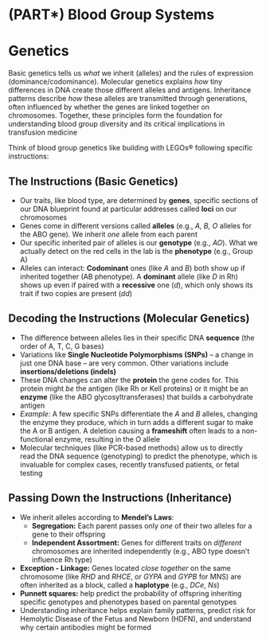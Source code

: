 # (PART\*) Blood Group Systems {-}

# Genetics {-}

Basic genetics tells us *what* we inherit (alleles) and the rules of expression (dominance/codominance). Molecular genetics explains *how* tiny differences in DNA create those different alleles and antigens. Inheritance patterns describe *how* these alleles are transmitted through generations, often influenced by whether the genes are linked together on chromosomes. Together, these principles form the foundation for understanding blood group diversity and its critical implications in transfusion medicine

Think of blood group genetics like building with LEGOs® following specific instructions:

##  **The Instructions (Basic Genetics)** {-}
*   Our traits, like blood type, are determined by **genes**, specific sections of our DNA blueprint found at particular addresses called **loci** on our chromosomes
*   Genes come in different versions called **alleles** (e.g., *A, B, O* alleles for the ABO gene). We inherit *one* allele from each parent
*   Our specific inherited pair of alleles is our **genotype** (e.g., *AO*). What we actually detect on the red cells in the lab is the **phenotype** (e.g., Group A)
*   Alleles can interact: **Codominant** ones (like *A* and *B*) both show up if inherited together (AB phenotype). A **dominant** allele (like *D* in Rh) shows up even if paired with a **recessive** one (*d*), which only shows its trait if two copies are present (*dd*)

##  **Decoding the Instructions (Molecular Genetics)** {-}
*   The difference between alleles lies in their specific DNA **sequence** (the order of A, T, C, G bases)
*   Variations like **Single Nucleotide Polymorphisms (SNPs)** – a change in just one DNA base – are very common. Other variations include **insertions/deletions (indels)**
*   These DNA changes can alter the **protein** the gene codes for. This protein might *be* the antigen (like Rh or Kell proteins) or it might be an **enzyme** (like the ABO glycosyltransferases) that builds a carbohydrate antigen
*   *Example:* A few specific SNPs differentiate the *A* and *B* alleles, changing the enzyme they produce, which in turn adds a different sugar to make the A or B antigen. A deletion causing a **frameshift** often leads to a non-functional enzyme, resulting in the *O* allele
*   Molecular techniques (like PCR-based methods) allow us to directly read the DNA sequence (genotyping) to predict the phenotype, which is invaluable for complex cases, recently transfused patients, or fetal testing

##  **Passing Down the Instructions (Inheritance)** {-}
*   We inherit alleles according to **Mendel's Laws**:
    *   **Segregation:** Each parent passes only *one* of their two alleles for a gene to their offspring
    *   **Independent Assortment:** Genes for different traits on *different* chromosomes are inherited independently (e.g., ABO type doesn't influence Rh type)
*   **Exception - Linkage:** Genes located *close together* on the same chromosome (like *RHD* and *RHCE*, or *GYPA* and *GYPB* for MNS) are often inherited as a block, called a **haplotype** (e.g., *DCe*, *Ns*)
*   **Punnett squares:** help predict the probability of offspring inheriting specific genotypes and phenotypes based on parental genotypes
*   Understanding inheritance helps explain family patterns, predict risk for Hemolytic Disease of the Fetus and Newborn (HDFN), and understand why certain antibodies might be formed
